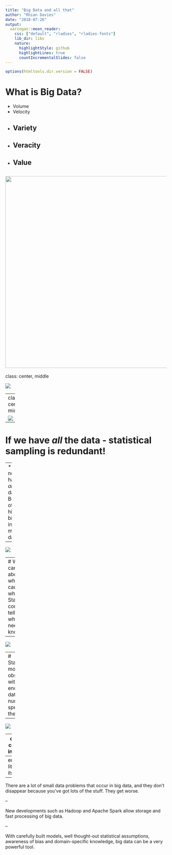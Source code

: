 ```yaml
---
title: "Big Data and all that"
author: "Rhian Davies"
date: "2018-07-26"
output:
  xaringan::moon_reader:
    css: ["default", "rladies", "rladies-fonts"]
    lib_dir: libs
    nature:
      highlightStyle: github
      highlightLines: true
      countIncrementalSlides: false
---
```

```r
options(htmltools.dir.version = FALSE)
```

# What is Big Data?


* Volume
* Velocity
* Variety
--

* Veracity
--

* Value
--


<img src="images/graph-big-data-vs.webp" class = "center" width = "600">
---
class: center, middle

![](images/wired-01.png)

---
class: center, middle

![](images/wired-02.png)

---

# If we have *all* the data - statistical sampling is redundant!

--
* We never have *all* the data.
* Beware of hidden biases in messy data.

--

![](images/street-bump.jpg)


---
# Who cares about what causes what! Statistical correlation tells us what we need to know.

--

![](images/flutrends.jpg)

---
# Statistical models are obsolete - with enough data, the numbers speak for themselves

--

![](images/DinoSequentialSmaller.gif)

---
class: center, inverse

## Final Thoughts

--
ers little by itself.

--

There are a lot of small data problems that occur in big data, and they don’t disappear because you’ve got lots of the stuff. They get worse.

--

New developments such as Hadoop and Apache Spark allow storage and fast processing of big data.

--

With carefully built models, well thought-out statistical assumptions, awareness of bias and domain-specific knowledge, big data can be a very powerful tool.


